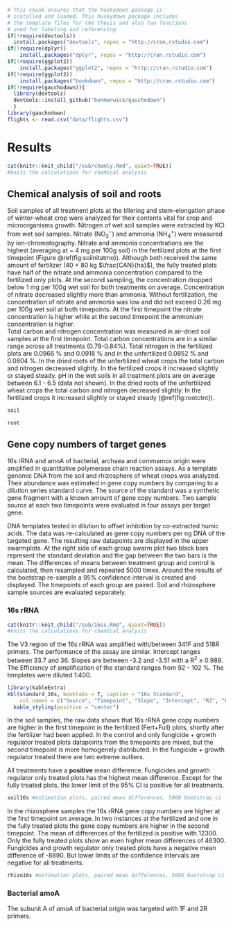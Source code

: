 ```r
# This chunk ensures that the huskydown package is
# installed and loaded. This huskydown package includes
# the template files for the thesis and also two functions
# used for labeling and referencing
if(!require(devtools))
  install.packages("devtools", repos = "http://cran.rstudio.com")
if(!require(dplyr))
    install.packages("dplyr", repos = "http://cran.rstudio.com")
if(!require(ggplot2))
    install.packages("ggplot2", repos = "http://cran.rstudio.com")
if(!require(ggplot2))
    install.packages("bookdown", repos = "http://cran.rstudio.com")
if(!require(gauchodown)){
  library(devtools)
  devtools::install_github("benmarwick/gauchodown")
  }
library(gauchodown)
flights <- read.csv("data/flights.csv")
```


# Results {#ref-labels}

```r
cat(knitr::knit_child("/sub/chemly.Rmd", quiet=TRUE))
#knits the calculations for chemical analysis
```

## Chemical analysis of soil and roots 


Soil samples of all treatment plots at the tillering and stem-elongation phase of winter-wheat crop were analyzed for their contents vital for crop and microorganisms growth. Nitrogen of wet soil samples were extracted by $\mathrm{KCl}$ from wet soil samples. Nitrate ($\mathrm{NO_3^-}$) and ammonia ($\mathrm{NH_4^+}$) were measured by ion-chromatography. 
Nitrate and ammonia concentrations are the highest (averaging at ~ 4 mg per 100g soil) in the fertilized plots at the first timepoint (Figure \@ref(fig:soilnitatmo)). Although both received the same amount of fertilizer (40 + 80 kg $\frac{CAN}{ha}$), the fully treated plots have half of the nitrate and ammonia concentration compared to the fertilized only plots. At the second sampling, the concentration dropped below 1 mg per 100g wet soil for both treatments on average. Concentration of nitrate decreased slightly more than ammonia. 
Without fertilization, the concentration of nitrate and ammonia was low and did not exceed 0.26 mg per 100g wet soil at both timepoints. At the first timepoint the nitrate concentration is higher while at the second timepoint the ammonium concentration is higher.  
Total carbon and nitrogen concentration was measured in air-dried soil samples at the first timepoint. Total carbon concentrations are in a similar range across all treatments (0.78-0.84%). Total nitrogen in the fertilized plots are 0.0966 % and 0.0918 % and in the unfertilized 0.0852 % and 0.0804 %. In the dried roots of the unfertilized wheat crops the total carbon and nitrogen decreased slightly. In the fertilized crops it increased slightly or stayed steady. pH in the wet soils in all treatment plots are on average between 6.1 - 6.5 (data not shown).
In the dried roots of the unfertilized wheat crops the total carbon and nitrogen decreased slightly. In the fertilized crops it increased slightly or stayed steady (\@ref(fig:rootctnt)). 

```r
soil
```


```r
root
```

## Gene copy numbers of target genes

16s rRNA and amoA of bacterial, archaea and commamox origin were amplified in quantitative polymerase chain reaction assays. As a template genomic DNA from the soil and rhizosphere of wheat crops was analyzed. Their abundance was estimated in gene copy numbers by comparing to a dilution series standard curve. The source of the standard was a synthetic gene fragment with a known amount of gene copy numbers. Two sample source at each two timepoints were evaluated in four assays per target gene. 

DNA templates tested in dilution to offset inhibition by co-extracted humic acids. The data was re-calculated as gene copy numbers per ng DNA of the targeted gene. The resulting raw datapoints are displayed in the upper swarmplots. At the right side of each group swarm plot two black bars represent the standard deviation and the gap between the two bars is the mean. The differences of means between treatment group and control is calculated, then resampled and repeated 5000 times. Around the results of the bootstrap re-sample a 95% confidence interval is created and displayed. The timepoints of each group are paired. Soil and rhizosphere sample sources are evaluated separately. 

### 16s rRNA

```r
cat(knitr::knit_child("/sub/16ss.Rmd", quiet=TRUE))
#knits the calculations for chemical analysis
```

The V3 region of the 16s rRNA was amplified with/between 341F and 518R primers. The performance of the assay are similar. Intercept ranges between 33.7 and 36. Slopes are between -3.2 and -3.51 with a $\mathrm{R^{2}}$ $\geq$ 0.989. The Efficiency of amplification of the standard ranges from 92 - 102 %. The templates were diluted 1:400.  

```r
library(kableExtra)
kbl(standard_16s, booktabs = T, caption = "16s Standard",
    col.names = c("Source", "Timepoint", "Slope", "Intercept", "R2", "Efficiency"))%>% #print table 
  kable_styling(position = "center")
```

In the soil samples, the raw data shows that 16s rRNA gene copy numbers are higher in the first timepoint in the fertilized (Fert+Full) plots, shortly after the fertilizer had been applied. In the control and only fungicide + growth regulator treated plots datapoints from the timepoints are mixed, but the second timepoint is more homogenely distributed. In the fungicide + growth regulator treated there are two extreme outliers. 

All treatments have a **positive** mean difference. Fungicides and growth regulator only treated plots has the highest mean difference. Except for the fully treated plots, the lower limit of the 95% CI is positive for all treatments.
```r
soil16s #estimation plots, paired mean differences, 5000 bootstrap ci 
```

In the rhizosphere samples the 16s rRNA gene copy numbers are  higher at the first timepoint on average. In two instances at the fertilized and one in the fully treated plots the gene copy numbers are higher in the second timepoint. The mean of differences of the fertilized is positive with 12300. Only the fully treated plots show an even higher mean differences of 46300. Fungicides and growth regulator only treated plots have a negative mean difference of -8890. But lower limits of the confidence intervals are negative for all treatments.

```r
rhizo16s #estimation plots, paired mean differences, 5000 bootstrap ci 
```

### Bacterial amoA

The subunit A of *amoA* of bacterial origin was targeted with 1F and 2R primers. 

\clearpage

<!-- clearpage ends the page, and also dumps out all floats.
  Floats are things like tables and figures. -->



